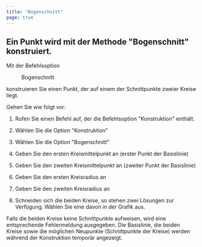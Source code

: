 ```yaml
---
title: "Bogenschnitt"
page: true
---
```

## Ein Punkt wird mit der Methode &quot;Bogenschnitt&quot; konstruiert.

Mit der Befehlsoption  <Menu>Bogenschnitt </Menu> konstruieren Sie einen Punkt, der auf einem der Schnittpunkte zweier Kreise liegt.

Gehen Sie wie folgt vor:

1. Rufen Sie einen Befehl auf, der die Befehlsoption &quot;Konstruktion&quot; enth&#228;lt.

2. W&#228;hlen Sie die Option &quot;Konstruktion&quot;

3. W&#228;hlen Sie die Option &quot;Bogenschnitt&quot;

4. Geben Sie den ersten Kreismittelpunkt an (erster Punkt der Basislinie)

5. Geben Sie den zweiten Kreismittelpunkt an (zweiter Punkt der Basislinie)

6. Geben Sie den ersten Kreisradius an

7. Geben Sie den zweiten Kreisradius an

8. Schneiden sich die beiden Kreise, so stehen zwei L&#246;sungen zur Verf&#252;gung. W&#228;hlen Sie eine davon in der Grafik aus.




<Success>
Falls die beiden Kreise keine Schnittpunkte aufweisen, wird eine entsprechende Fehlermeldung ausgegeben.
Die Basislinie, die beiden Kreise sowie die m&#246;glichen Neupunkte (Schnittpunkte der Kreise) werden w&#228;hrend der Konstruktion tempor&#228;r angezeigt.
</Success>
